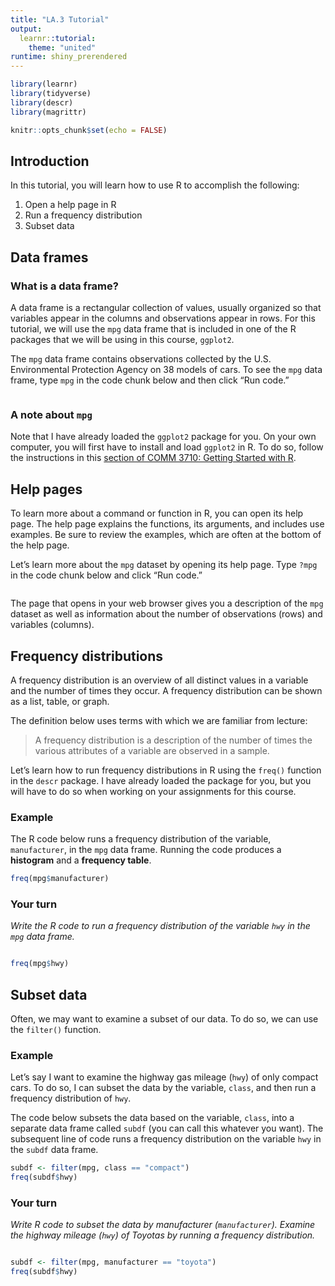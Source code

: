 ```yaml
---
title: "LA.3 Tutorial"
output:
  learnr::tutorial:
    theme: "united"
runtime: shiny_prerendered
---
```


```r
library(learnr)
library(tidyverse)
library(descr)
library(magrittr)

knitr::opts_chunk$set(echo = FALSE)
```

## Introduction
In this tutorial, you will learn how to use R to accomplish the following:

1. Open a help page in R
2. Run a frequency distribution
3. Subset data


## Data frames
### What is a data frame?
A data frame is a rectangular collection of values, usually organized so that variables appear in the columns and observations appear in rows. For this tutorial, we will use the `mpg` data frame that is included in one of the R packages that we will be using in this course, `ggplot2`.

The `mpg` data frame contains observations collected by the U.S. Environmental Protection Agency on 38 models of cars. To see the `mpg` data frame, type `mpg` in the code chunk below and then click “Run code.”

```r

```

### A note about `mpg`
Note that I have already loaded the `ggplot2` package for you. On your own computer, you will first have to install and load `ggplot2` in R. To do so, follow the instructions in this [section of COMM 3710: Getting Started with R](https://sarakyeo.github.io/COMM-3710-bookdown/docs/start.html#packages).


## Help pages
To learn more about a command or function in R, you can open its help page. The help page explains the functions, its arguments, and includes use examples. Be sure to review the examples, which are often at the bottom of the help page.

Let's learn more about the `mpg` dataset by opening its help page. Type `?mpg` in the code chunk below and click "Run code."

```r

```

The page that opens in your web browser gives you a description of the `mpg` dataset as well as information about the number of observations (rows) and variables (columns).


## Frequency distributions
A frequency distribution is an overview of all distinct values in a variable and the number of times they occur. A frequency distribution can be shown as a list, table, or graph.

The definition below uses terms with which we are familiar from lecture:

> A frequency distribution is a description of the number of times the various attributes of a variable are observed in a sample.

Let's learn how to run frequency distributions in R using the `freq()` function in the `descr` package. I have already loaded the package for you, but you will have to do so when working on your assignments for this course.

### Example
The R code below runs a frequency distribution of the variable, `manufacturer`, in the `mpg` data frame. Running the code produces a **histogram** and a **frequency table**.

```r
freq(mpg$manufacturer)
```

### Your turn
*Write the R code to run a frequency distribution of the variable `hwy` in the `mpg` data frame.*

```r

```

```r
freq(mpg$hwy)
```


## Subset data
Often, we may want to examine a subset of our data. To do so, we can use the `filter()` function. 

### Example
Let's say I want to examine the highway gas mileage (`hwy`) of only compact cars. To do so, I can subset the data by the variable, `class`, and then run a frequency distribution of `hwy`.

The code below subsets the data based on the variable, `class`, into a separate data frame called `subdf` (you can call this whatever you want). The subsequent line of code runs a frequency distribution on the variable `hwy` in the `subdf` data frame. 

```r
subdf <- filter(mpg, class == "compact")
freq(subdf$hwy)
```

### Your turn
*Write R code to subset the data by manufacturer (`manufacturer`). Examine the highway mileage (`hwy`) of Toyotas by running a frequency distribution.*

```r

```

```r
subdf <- filter(mpg, manufacturer == "toyota")
freq(subdf$hwy)
```

